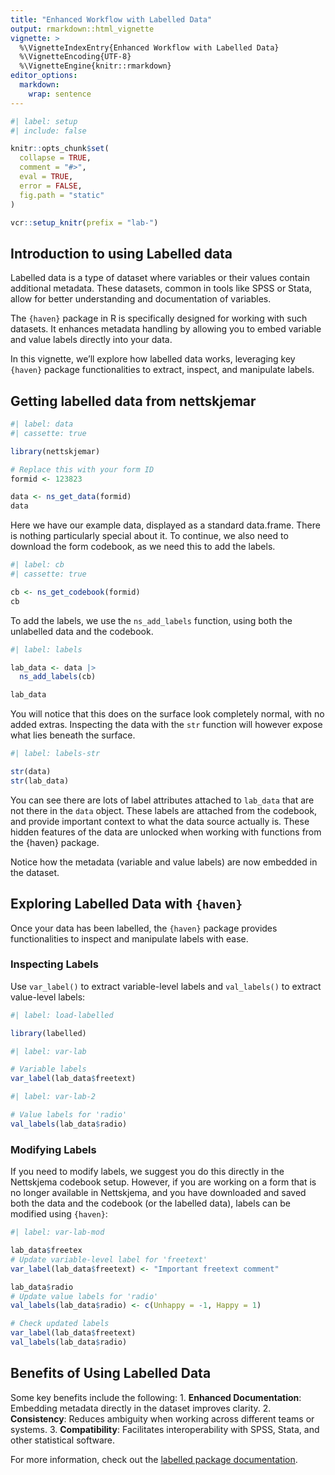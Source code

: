 ```yaml
---
title: "Enhanced Workflow with Labelled Data"
output: rmarkdown::html_vignette
vignette: >
  %\VignetteIndexEntry{Enhanced Workflow with Labelled Data}
  %\VignetteEncoding{UTF-8}
  %\VignetteEngine{knitr::rmarkdown}
editor_options: 
  markdown: 
    wrap: sentence
---
```


```r
#| label: setup
#| include: false

knitr::opts_chunk$set(
  collapse = TRUE,
  comment = "#>",
  eval = TRUE,
  error = FALSE,
  fig.path = "static"
)

vcr::setup_knitr(prefix = "lab-")
```

## Introduction to using Labelled data

Labelled data is a type of dataset where variables or their values contain additional metadata. 
These datasets, common in tools like SPSS or Stata, allow for better understanding and documentation of variables.

The `{haven}` package in R is specifically designed for working with such datasets. 
It enhances metadata handling by allowing you to embed variable and value labels directly into your data.

In this vignette, we’ll explore how labelled data works, leveraging key `{haven}` package functionalities to extract, inspect, and manipulate labels.

## Getting labelled data from nettskjemar


```r
#| label: data
#| cassette: true

library(nettskjemar)

# Replace this with your form ID
formid <- 123823

data <- ns_get_data(formid)
data
```

Here we have our example data, displayed as a standard data.frame.
There is nothing particularly special about it.
To continue, we also need to download the form codebook, as we need this to add the labels.

```r
#| label: cb
#| cassette: true

cb <- ns_get_codebook(formid)
cb
```

To add the labels, we use the `ns_add_labels` function, using both the unlabelled data and the codebook.

```r
#| label: labels

lab_data <- data |>
  ns_add_labels(cb)

lab_data
```

You will notice that this does on the surface look completely normal, with no added extras.
Inspecting the data with the `str` function will however expose what lies beneath the surface.


```r
#| label: labels-str

str(data)
str(lab_data)
```

You can see there are lots of label attributes attached to `lab_data` that are not there in the `data` object.
These labels are attached from the codebook, and provide important context to what the data source actually is.
These hidden features of the data are unlocked when working with functions from the {haven} package.


Notice how the metadata (variable and value labels) are now embedded in the dataset.

## Exploring Labelled Data with `{haven}`

Once your data has been labelled, the `{haven}` package provides functionalities to inspect and manipulate labels with ease.

### Inspecting Labels

Use `var_label()` to extract variable-level labels and `val_labels()` to extract value-level labels:

```r
#| label: load-labelled

library(labelled)
```

```r
#| label: var-lab

# Variable labels
var_label(lab_data$freetext)
```

```r
#| label: var-lab-2

# Value labels for 'radio'
val_labels(lab_data$radio)
```

### Modifying Labels

If you need to modify labels, we suggest you do this directly in the Nettskjema codebook setup.
However, if you are working on a form that is no longer available in Nettskjema, and you have downloaded and saved both the data and the codebook (or the labelled data), labels can be modified  using `{haven}`:

```r
#| label: var-lab-mod

lab_data$freetex
# Update variable-level label for 'freetext'
var_label(lab_data$freetext) <- "Important freetext comment"

lab_data$radio
# Update value labels for 'radio'
val_labels(lab_data$radio) <- c(Unhappy = -1, Happy = 1)

# Check updated labels
var_label(lab_data$freetext)
val_labels(lab_data$radio)
```

## Benefits of Using Labelled Data

Some key benefits include the following:
1. **Enhanced Documentation**: Embedding metadata directly in the dataset improves clarity.
2. **Consistency**: Reduces ambiguity when working across different teams or systems.
3. **Compatibility**: Facilitates interoperability with SPSS, Stata, and other statistical software.

For more information, check out the [labelled package documentation](https://larmarange.github.io/labelled/).
